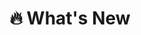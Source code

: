 ---
title: "🔥 What's New"
description: "Hey, BotPenguin fan, this is the newspaper you needed. Check out the newest powers BotPenguin has developed."
---